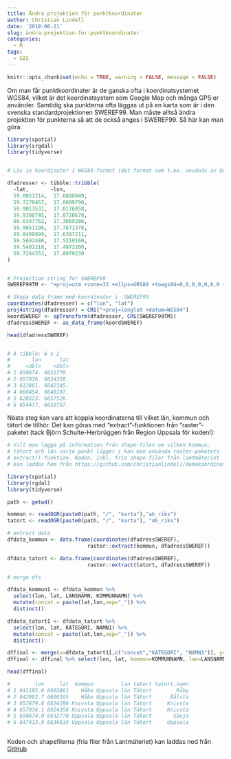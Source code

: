 ```yaml
---
title: Ändra projektion för punktkoordinater
author: Christian Lindell
date: '2018-06-21'
slug: ändra-projektion-for-punktkoordinater
categories:
  - R
tags:
  - GIS
---
```


```r
knitr::opts_chunk$set(echo = TRUE, warning = FALSE, message = FALSE)
```


Om man får punktkoordinater är de ganska ofta i koordinatsystemet WGS84, vilket är det koordinatsystem som Google Map och många GPS:er använder. Samtidig ska punkterna ofta läggas ut på en karta som är i den svenska standardprojektionen SWEREF99. Man måste alltså ändra projektion för punkterna så att de också anges i SWEREF99. Så här kan man göra:

```r
library(spatial)
library(srgdal)
library(tidyverse)


# Läs in koordinater i WGS84-format (det format som t.ex. används av Google-maps)

dfadresser <- tibble::tribble(
  ~lat,       ~lon,
  59.8051214,  17.6896049,
  59.7270467,  17.8089790,
  59.9013531,  17.0176058,
  59.9398745,  17.8720678,
  60.0347762,  17.3069286,
  59.9651196,  17.7671378,
  59.8408899,  17.6307211,
  59.5692486,  17.5310160,
  59.5402218,  17.4972200,
  59.7264353,  17.8079230
)


# Projection string for SWEREF99
SWEREF99TM <- "+proj=utm +zone=33 +ellps=GRS80 +towgs84=0,0,0,0,0,0,0 +units=m +no_defs"

# Skapa data frame med koordinater i  SWEREF99
coordinates(dfadresser) = c("lon", "lat")
proj4string(dfadresser) = CRS("+proj=longlat +datum=WGS84")
koordSWEREF <- spTransform(dfadresser, CRS(SWEREF99TM))
dfadressSWEREF <- as_data_frame(koordSWEREF)

head(dfadressSWEREF)


# A tibble: 6 x 2
#       lon      lat
#     <dbl>    <dbl>
# 1 650874. 6632770.
# 2 657936. 6624358.
# 3 612861. 6642145.
# 4 660454. 6648197.
# 5 628523. 6657526.
# 6 654477. 6650757.
```


Nästa steg kan vara att koppla koordinaterna till vilket län, kommun och tätort de tillhör. Det kan göras med  "extract"-funktionen från "raster"-paketet (tack Björn Schulte-Herbrüggen från Region Uppsala för koden!):

```r
# Vill man lägga på information från shape-filen om vilken kommun,
# tätort och län varje punkt ligger i kan man använda raster-paketets
# extract()-funktion. Koden, inkl. fria shape-filer från lantmäteriet
# kan laddas hem från https://github.com/christianlindell/demokoordinat

library(spatial)
library(rgdal)
library(tidyverse)

path <- getwd()

kommun <- readOGR(paste0(path, "/", "karta"),"ak_riks")
tatort <- readOGR(paste0(path, "/", "karta"), "mb_riks")

# extract data
dfdata_kommun <- data.frame(coordinates(dfadressSWEREF),
                          raster::extract(kommun, dfadressSWEREF))

dfdata_tatort <- data.frame(coordinates(dfadressSWEREF),
                          raster::extract(tatort, dfadressSWEREF))

# merge dfs

dfdata_kommun1 <- dfdata_kommun %>% 
  select(lon, lat, LANSNAMN, KOMMUNNAMN) %>% 
  mutate(concat = paste(lat,lon,sep="_")) %>% 
  distinct()

dfdata_tatort1 <- dfdata_tatort %>% 
  select(lon, lat, KATEGORI, NAMN1) %>% 
  mutate(concat = paste(lat,lon,sep="_")) %>%
  distinct()

dffinal <- merge(x=dfdata_tatort1[,c("concat","KATEGORI", "NAMN1")], y=dfdata_kommun1, by="concat")
dffinal <- dffinal %>% select(lon, lat, kommun=KOMMUNNAMN, lan=LANSNAMN, tatort=KATEGORI, tatort.namn=NAMN1)

head(dffinal)

#        lon     lat  kommun         lan tatort tatort.namn
# 1 641195.6 6602861    Håbo Uppsala län Tätort        Råby
# 2 642982.7 6606165    Håbo Uppsala län Tätort      Bålsta
# 3 657879.6 6624288 Knivsta Uppsala län Tätort     Knivsta
# 4 657936.1 6624358 Knivsta Uppsala län Tätort     Knivsta
# 5 650874.0 6632770 Uppsala Uppsala län Tätort       Sävja
# 6 647413.9 6636619 Uppsala Uppsala län Tätort     Uppsala



```


Koden och shapefilerna (fria filer från Lantmäteriet) kan laddas ned från [GitHub](https://github.com/christianlindell/demokoordinat)

